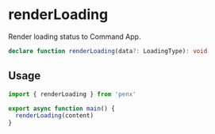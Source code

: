# renderLoading

Render loading status to Command App.

```ts
declare function renderLoading(data?: LoadingType): void
```

## Usage

```ts
import { renderLoading } from 'penx'

export async function main() {
  renderLoading(content)
}
```
